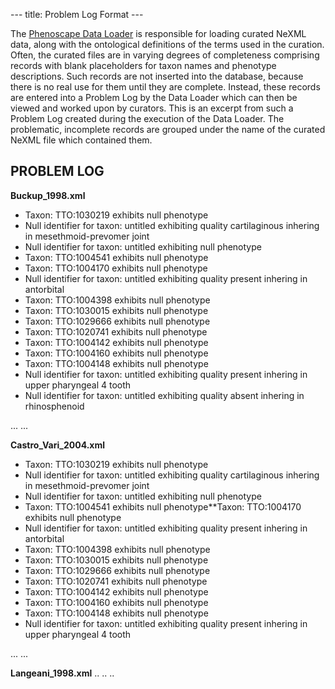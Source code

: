 ---
title: Problem Log Format
---

The [https://www.phenoscape.org/wiki/Data_Repository_and_Data_Services#Phenoscape_Data_Loader Phenoscape Data Loader] is responsible for loading curated NeXML data, along with the ontological definitions of the terms used in the curation. Often, the curated files are in varying degrees of completeness comprising records with blank placeholders for taxon names and phenotype descriptions. Such records are not inserted into the database, because there is no real use for them until they are complete. Instead, these records are entered into a Problem Log by the Data Loader which can then be viewed and worked upon by curators. This is an excerpt from such a Problem Log created during the execution of the Data Loader. The problematic, incomplete records are grouped under the name of the curated NeXML file which contained them.

==PROBLEM LOG==

'''Buckup_1998.xml'''

*Taxon: TTO:1030219 exhibits null phenotype
*Null identifier for taxon: untitled exhibiting quality cartilaginous inhering in mesethmoid-prevomer joint
*Null identifier for taxon: untitled exhibiting null phenotype
*Taxon: TTO:1004541 exhibits null phenotype
*Taxon: TTO:1004170 exhibits null phenotype
*Null identifier for taxon: untitled exhibiting quality present inhering in antorbital
*Taxon: TTO:1004398 exhibits null phenotype
*Taxon: TTO:1030015 exhibits null phenotype
*Taxon: TTO:1029666 exhibits null phenotype
*Taxon: TTO:1020741 exhibits null phenotype
*Taxon: TTO:1004142 exhibits null phenotype
*Taxon: TTO:1004160 exhibits null phenotype
*Taxon: TTO:1004148 exhibits null phenotype
*Null identifier for taxon: untitled exhibiting quality present inhering in upper pharyngeal 4 tooth
*Null identifier for taxon: untitled exhibiting quality absent inhering in rhinosphenoid
...
...

'''Castro_Vari_2004.xml'''

*Taxon: TTO:1030219 exhibits null phenotype
*Null identifier for taxon: untitled exhibiting quality cartilaginous inhering in mesethmoid-prevomer joint
*Null identifier for taxon: untitled exhibiting null phenotype
*Taxon: TTO:1004541 exhibits null phenotype**Taxon: TTO:1004170 exhibits null phenotype
*Null identifier for taxon: untitled exhibiting quality present inhering in antorbital
*Taxon: TTO:1004398 exhibits null phenotype
*Taxon: TTO:1030015 exhibits null phenotype
*Taxon: TTO:1029666 exhibits null phenotype
*Taxon: TTO:1020741 exhibits null phenotype
*Taxon: TTO:1004142 exhibits null phenotype
*Taxon: TTO:1004160 exhibits null phenotype
*Taxon: TTO:1004148 exhibits null phenotype
*Null identifier for taxon: untitled exhibiting quality present inhering in upper pharyngeal 4 tooth
...
...

'''Langeani_1998.xml'''
..
..
..